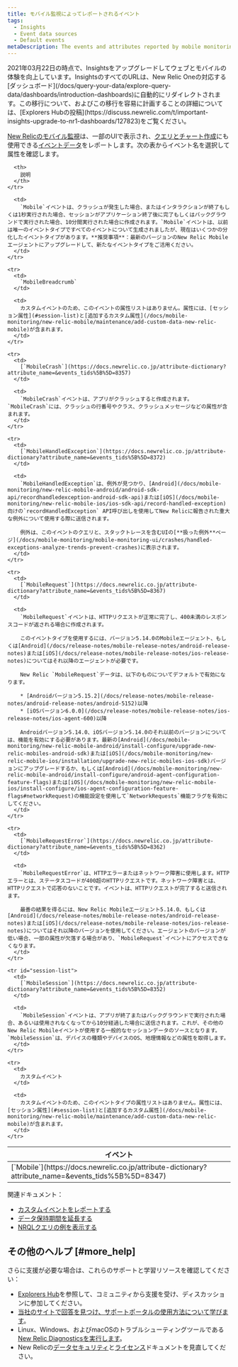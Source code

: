 ```yaml
---
title: モバイル監視によってレポートされるイベント
tags:
  - Insights
  - Event data sources
  - Default events
metaDescription: The events and attributes reported by mobile monitoring in New Relic.
---
```


<Callout variant="important">
  2021年03月22日の時点で、Insightsをアップグレードしてウェブとモバイルの体験を向上しています。InsightsのすべてのURLは、New Relic Oneの対応する[ダッシュボード](/docs/query-your-data/explore-query-data/dashboards/introduction-dashboards)に自動的にリダイレクトされます。この移行について、およびこの移行を容易に計画することの詳細については、[Explorers Hubの投稿](https://discuss.newrelic.com/t/important-insights-upgrade-to-nr1-dashboards/127823)をご覧ください。
</Callout>

[New Relicのモバイル監視](/docs/mobile-monitoring/new-relic-mobile/getting-started/introduction-new-relic-mobile)は、一部のUIで表示され、[クエリとチャート作成](https://docs.newrelic.co.jp/docs/using-new-relic/data/understand-data/query-new-relic-data)にも使用できる[イベントデータ](https://docs.newrelic.co.jp/docs/using-new-relic/data/understand-data/new-relic-data-types#event-data)をレポートします。次の表からイベント名を選択して属性を確認します。

<table>
  <thead>
    <tr>
      <th style={{ width: "250px" }}>
        イベント
      </th>

      <th>
        説明
      </th>
    </tr>
  </thead>

  <tbody>
    <tr>
      <td>
        [`Mobile`](https://docs.newrelic.co.jp/attribute-dictionary?attribute_name=&events_tids%5B%5D=8347)
      </td>

      <td>
        `Mobile`イベントは、クラッシュが発生した場合、またはインタラクションが終了もしくは1秒実行された場合、セッションがアプリケーション終了後に完了もしくはバックグラウンドで実行された場合、10分間実行された場合に作成されます。`Mobile`イベントは、以前は唯一のイベントタイプですべてのイベントについて生成されましたが、現在はいくつかの分化したイベントタイプがあります。**推奨事項**：最新のバージョンのNew Relic Mobileエージェントにアップグレードして、新たなイベントタイプをご活用ください。
      </td>
    </tr>

    <tr>
      <td>
        `MobileBreadcrumb`
      </td>

      <td>
        カスタムイベントのため、このイベントの属性リストはありません。属性には、[セッション属性](#session-list)と[追加するカスタム属性](/docs/mobile-monitoring/new-relic-mobile/maintenance/add-custom-data-new-relic-mobile)が含まれます。
      </td>
    </tr>

    <tr>
      <td>
        [`MobileCrash`](https://docs.newrelic.co.jp/attribute-dictionary?attribute_name=&events_tids%5B%5D=8357)
      </td>

      <td>
        `MobileCrash`イベントは、アプリがクラッシュすると作成されます。`MobileCrash`には、クラッシュの行番号やクラス、クラッシュメッセージなどの属性が含まれます。
      </td>
    </tr>

    <tr>
      <td>
        [`MobileHandledException`](https://docs.newrelic.co.jp/attribute-dictionary?attribute_name=&events_tids%5B%5D=8372)
      </td>

      <td>
        `MobileHandledException`は、例外が見つかり、[Android](/docs/mobile-monitoring/new-relic-mobile-android/android-sdk-api/recordhandledexception-android-sdk-api)または[iOS](/docs/mobile-monitoring/new-relic-mobile-ios/ios-sdk-api/record-handled-exception)向けの`recordHandledException` API呼び出しを使用してNew Relicに報告された重大な例外について使用する際に送信されます。

        例外は、このイベントのクエリと、スタックトレースを含むUIの[**扱った例外**ページ](/docs/mobile-monitoring/mobile-monitoring-ui/crashes/handled-exceptions-analyze-trends-prevent-crashes)に表示されます。
      </td>
    </tr>

    <tr>
      <td>
        [`MobileRequest`](https://docs.newrelic.co.jp/attribute-dictionary?attribute_name=&events_tids%5B%5D=8367)
      </td>

      <td>
        `MobileRequest`イベントは、HTTPリクエストが正常に完了し、400未満のレスポンスコードが返される場合に作成されます。

        このイベントタイプを使用するには、バージョン5.14.0のMobileエージェント、もしくは[Android](/docs/release-notes/mobile-release-notes/android-release-notes)または[iOS](/docs/release-notes/mobile-release-notes/ios-release-notes)についてはそれ以降のエージェントが必要です。

        New Relic `MobileRequest`データは、以下のものについてデフォルトで有効になります。

        * [Androidバージョン5.15.2](/docs/release-notes/mobile-release-notes/android-release-notes/android-5152)以降
        * [iOSバージョン6.0.0](/docs/release-notes/mobile-release-notes/ios-release-notes/ios-agent-600)以降

        Androidバージョン5.14.0、iOSバージョン5.14.0のそれ以前のバージョンについては、機能を有効にする必要があります。最新の[Android](/docs/mobile-monitoring/new-relic-mobile-android/install-configure/upgrade-new-relic-mobiles-android-sdk)または[iOS](/docs/mobile-monitoring/new-relic-mobile-ios/installation/upgrade-new-relic-mobiles-ios-sdk)バージョンにアップグレードするか、もしくは[Android](/docs/mobile-monitoring/new-relic-mobile-android/install-configure/android-agent-configuration-feature-flags)または[iOS](/docs/mobile-monitoring/new-relic-mobile-ios/install-configure/ios-agent-configuration-feature-flags#networkRequest)の機能設定を使用して`NetworkRequests`機能フラグを有効にしてください。
      </td>
    </tr>

    <tr>
      <td>
        [`MobileRequestError`](https://docs.newrelic.co.jp/attribute-dictionary?attribute_name=&events_tids%5B%5D=8362)
      </td>

      <td>
        `MobileRequestError`は、HTTPエラーまたはネットワーク障害に使用します。HTTPエラーとは、ステータスコードが400超のHTTPリクエストです。ネットワーク障害とは、HTTPリクエストで応答のないことです。イベントは、HTTPリクエストが完了すると送信されます。

        最善の結果を得るには、New Relic Mobileエージェント5.14.0、もしくは[Android](/docs/release-notes/mobile-release-notes/android-release-notes)または[iOS](/docs/release-notes/mobile-release-notes/ios-release-notes)についてはそれ以降のバージョンを使用してください。エージェントのバージョンが低い場合、一部の属性が欠落する場合があり、`MobileRequest`イベントにアクセスできなくなります。
      </td>
    </tr>

    <tr id="session-list">
      <td>
        [`MobileSession`](https://docs.newrelic.co.jp/attribute-dictionary?attribute_name=&events_tids%5B%5D=8352)
      </td>

      <td>
        `MobileSession`イベントは、アプリが終了またはバックグラウンドで実行された場合、あるいは使用されなくなってから10分経過した場合に送信されます。これが、その他のNew Relic Mobileイベントが使用する一般的なセッションデータのソースとなります。`MobileSession`は、デバイスの種類やデバイスのOS、地理情報などの属性を取得します。
      </td>
    </tr>

    <tr>
      <td>
        カスタムイベント
      </td>

      <td>
        カスタムイベントのため、このイベントタイプの属性リストはありません。属性には、[セッション属性](#session-list)と[追加するカスタム属性](/docs/mobile-monitoring/new-relic-mobile/maintenance/add-custom-data-new-relic-mobile)が含まれます。
      </td>
    </tr>
  </tbody>
</table>

関連ドキュメント：

* [カスタムイベントをレポートする](https://docs.newrelic.co.jp/docs/insights/insights-data-sources/custom-data/report-custom-event-data)
* [データ保持期間を延長する](https://docs.newrelic.co.jp/docs/insights/use-insights-ui/manage-account-data/extend-event-data-retention)
* [NRQLクエリの例を表示する](https://docs.newrelic.co.jp/docs/query-data/nrql-new-relic-query-language/nrql-query-tutorials)

## その他のヘルプ [#more_help]

さらに支援が必要な場合は、これらのサポートと学習リソースを確認してください：

* [Explorers Hub](https://discuss.newrelic.com/)を参照して、コミュニティから支援を受け、ディスカッションに参加してください。
* [当社のサイトで回答を見つけ、サポートポータルの使用方法について学びます](/docs/using-new-relic/welcome-new-relic/get-started/find-help-use-support-portal)。
* Linux、Windows、およびmacOSのトラブルシューティングツールである[New Relic Diagnosticsを実行します](/docs/using-new-relic/cross-product-functions/troubleshooting/new-relic-diagnostics)。
* New Relicの[データセキュリティ](/docs/security)と[ライセンス](/docs/licenses)ドキュメントを見直してください。
